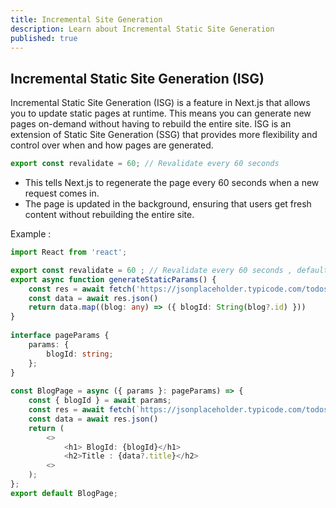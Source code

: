 ```yaml
---
title: Incremental Site Generation
description: Learn about Incremental Static Site Generation
published: true
---
```


## Incremental Static Site Generation (ISG)

Incremental Static Site Generation (ISG) is a feature in Next.js that allows you to update static pages at runtime. This means you can generate new pages on-demand without having to rebuild the entire site. ISG is an extension of Static Site Generation (SSG) that provides more flexibility and control over when and how pages are generated.

```typescript
export const revalidate = 60; // Revalidate every 60 seconds
```

- This tells Next.js to regenerate the page every 60 seconds when a new request comes in.
- The page is updated in the background, ensuring that users get fresh content without rebuilding the entire site.

Example : 

```typescript
import React from 'react';

export const revalidate = 60 ; // Revalidate every 60 seconds , default of revalidate is false
export async function generateStaticParams() {
    const res = await fetch('https://jsonplaceholder.typicode.com/todos')
    const data = await res.json()
    return data.map((blog: any) => ({ blogId: String(blog?.id) }))
}
 
interface pageParams {
    params: {
        blogId: string;
    };
}
 
const BlogPage = async ({ params }: pageParams) => {
    const { blogId } = await params;
    const res = await fetch(`https://jsonplaceholder.typicode.com/todos/${blogId}`)
    const data = await res.json()
    return (
        <>
            <h1> BlogId: {blogId}</h1>
            <h2>Title : {data?.title}</h2>
        <>
    );
};
export default BlogPage;
```

